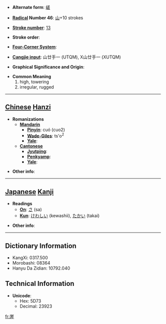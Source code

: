 * '''Alternate form''': [[嵯]]

* '''[[Wiktionary:Chinese radical index| Radical]] Number 46''': [[Wiktionary:Chinese radical index 山|山]]+10 strokes

* '''[[Wiktionary:Chinese total strokes index|Stroke number]]''': [[Wiktionary:Chinese total strokes index 13|13]]

* '''Stroke order''': 

* '''[[Wiktionary:Chinese four corner index|Four-Corner System]]''': 

* '''[[Wiktionary:Chinese Cangjie index|Cangjie input]]''': 山廿手一 (UTQM), X山廿手一 (XUTQM)

* '''Graphical Significance and Origin''': 

* '''Common Meaning'''
*#high, towering
*# irregular, rugged


----

== [[Chinese]] [[Hanzi]] ==

* '''Romanizations'''
** '''[[Mandarin]]'''
*** '''[[Pinyin]]''': cuó (cuo2)
*** '''[[Wade-Giles]]''': ts'o<sup>2</sup>
*** '''[[Yale]]''': 
** '''[[Cantonese]]'''
*** '''[[Jyutping]]''':
*** '''[[Penkyamp]]''': 
*** '''[[Yale]]''': 

* '''Other info''': 

----

== [[Japanese]] [[Kanji]] ==

* '''Readings'''
** '''[[On]]''': [[さ]] (sa)
** '''[[Kun]]''': [[けわしい]] (kewashii), [[たかい]] (takai)

* '''Other info''':  

----

== Dictionary Information ==

* KangXi: 0317.500
* Morobashi: 08364
* Hanyu Da Zidian: 10792.040

== Technical Information ==

* '''Unicode''':
** Hex: 5D73
** Decimal: 23923

[[fr:嵳]]